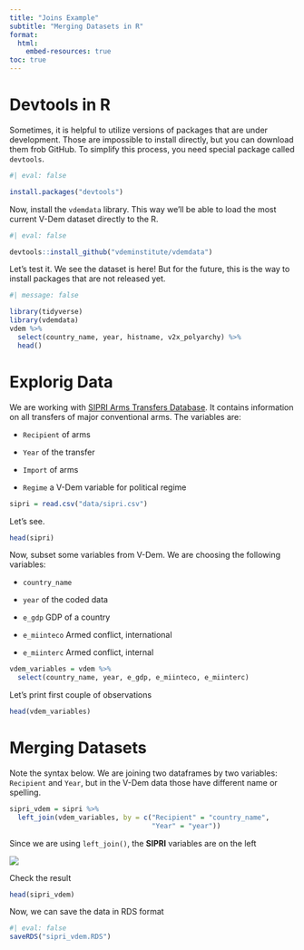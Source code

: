 ```yaml
---
title: "Joins Example"
subtitle: "Merging Datasets in R"
format: 
  html:
    embed-resources: true
toc: true
---
```


# Devtools in R

Sometimes, it is helpful to utilize versions of packages that are under development. Those are impossible to install directly, but you can download them frob GitHub. To simplify this process, you need special package called `devtools`.

```r
#| eval: false

install.packages("devtools")
```

Now, install the `vdemdata` library. This way we'll be able to load the most current V-Dem dataset directly to the R.

```r
#| eval: false

devtools::install_github("vdeminstitute/vdemdata")
```

Let's test it. We see the dataset is here! But for the future, this is the way to install packages that are not released yet.

```r
#| message: false

library(tidyverse)
library(vdemdata)
vdem %>%
  select(country_name, year, histname, v2x_polyarchy) %>%
  head()
```

# Explorig Data

We are working with [SIPRI Arms Transfers Database](https://www.sipri.org/databases/armstransfers). It contains information on all transfers of major conventional arms. The variables are: 

-   `Recipient` of arms

-   `Year` of the transfer

-   `Import` of arms

-   `Regime` a V-Dem variable for political regime

```r
sipri = read.csv("data/sipri.csv")
```

Let's see.

```r
head(sipri)
```


Now, subset some variables from V-Dem. We are choosing the following variables:

-   `country_name` 

-   `year` of the coded data

-   `e_gdp` GDP of a country

-   `e_miinteco` Armed conflict, international

-   `e_miinterc` Armed conflict, internal 

```r
vdem_variables = vdem %>%
  select(country_name, year, e_gdp, e_miinteco, e_miinterc)
```

Let's print first couple of observations

```r
head(vdem_variables)
```

# Merging Datasets

Note the syntax below. We are joining two dataframes by two variables: `Recipient` and `Year`, but in the V-Dem data those have different name or spelling. 

```r
sipri_vdem = sipri %>%
  left_join(vdem_variables, by = c("Recipient" = "country_name", 
                                   "Year" = "year"))
```

Since we are using `left_join()`, the **SIPRI** variables are on the left

![](https://raw.githubusercontent.com/gadenbuie/tidyexplain/main/images/left-join-extra.gif)

Check the result

```r
head(sipri_vdem)
```

Now, we can save the data in RDS format

```r
#| eval: false
saveRDS("sipri_vdem.RDS")
```


